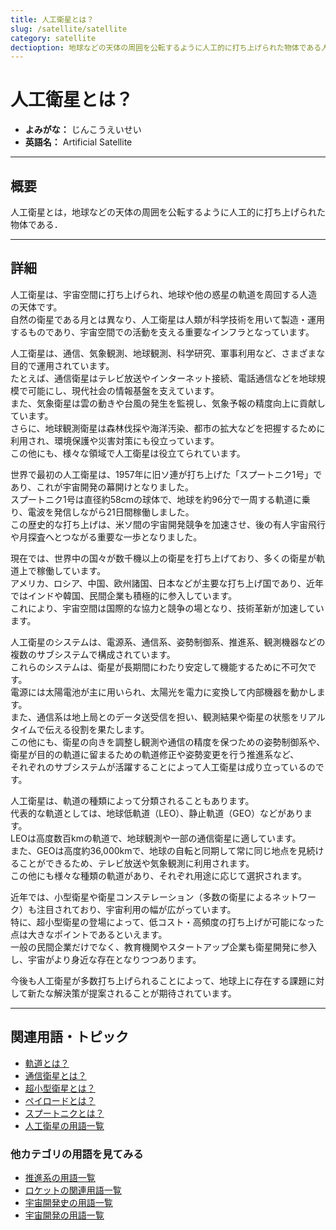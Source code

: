 ```yaml
---
title: 人工衛星とは？
slug: /satellite/satellite
category: satellite
dectioption: 地球などの天体の周囲を公転するように人工的に打ち上げられた物体である人工衛星の意味・定義・内容について解説します．
---
```



<Head>
  <script type="application/ld+json">
    {`{
      "@context": "https://schema.org",
      "@type": "DefinedTerm",
      "name": "人工衛星とは？",
      "inDefinedTermSet": "https://www.space-portal.org",
      "termCode": "satellite/satellite",
      "description": "地球などの天体の周囲を公転するように人工的に打ち上げられた物体である人工衛星の意味・定義・内容について解説します．",
      "url": "https://www.space-portal.org/docs/satellite/satellite"
    }`}
  </script>
</Head>

# 人工衛星とは？

- **よみがな：** じんこうえいせい  
- **英語名：** Artificial Satellite  

---

## 概要

人工衛星とは，地球などの天体の周囲を公転するように人工的に打ち上げられた物体である．

---

## 詳細

人工衛星は、宇宙空間に打ち上げられ、地球や他の惑星の軌道を周回する人造の天体です。  
自然の衛星である月とは異なり、人工衛星は人類が科学技術を用いて製造・運用するものであり、宇宙空間での活動を支える重要なインフラとなっています。  

人工衛星は、通信、気象観測、地球観測、科学研究、軍事利用など、さまざまな目的で運用されています。  
たとえば、通信衛星はテレビ放送やインターネット接続、電話通信などを地球規模で可能にし、現代社会の情報基盤を支えています。  
また、気象衛星は雲の動きや台風の発生を監視し、気象予報の精度向上に貢献しています。  
さらに、地球観測衛星は森林伐採や海洋汚染、都市の拡大などを把握するために利用され、環境保護や災害対策にも役立っています。  
この他にも、様々な領域で人工衛星は役立てられています。  

世界で最初の人工衛星は、1957年に旧ソ連が打ち上げた「スプートニク1号」であり、これが宇宙開発の幕開けとなりました。  
スプートニク1号は直径約58cmの球体で、地球を約96分で一周する軌道に乗り、電波を発信しながら21日間稼働しました。  
この歴史的な打ち上げは、米ソ間の宇宙開発競争を加速させ、後の有人宇宙飛行や月探査へとつながる重要な一歩となりました。  

現在では、世界中の国々が数千機以上の衛星を打ち上げており、多くの衛星が軌道上で稼働しています。  
アメリカ、ロシア、中国、欧州諸国、日本などが主要な打ち上げ国であり、近年ではインドや韓国、民間企業も積極的に参入しています。  
これにより、宇宙空間は国際的な協力と競争の場となり、技術革新が加速しています。  

人工衛星のシステムは、電源系、通信系、姿勢制御系、推進系、観測機器などの複数のサブシステムで構成されています。  
これらのシステムは、衛星が長期間にわたり安定して機能するために不可欠です。  
電源には太陽電池が主に用いられ、太陽光を電力に変換して内部機器を動かします。  
また、通信系は地上局とのデータ送受信を担い、観測結果や衛星の状態をリアルタイムで伝える役割を果たします。  
この他にも、衛星の向きを調整し観測や通信の精度を保つための姿勢制御系や、  
衛星が目的の軌道に留まるための軌道修正や姿勢変更を行う推進系など、  
それぞれのサブシステムが活躍することによって人工衛星は成り立っているのです。  

人工衛星は、軌道の種類によって分類されることもあります。  
代表的な軌道としては、地球低軌道（LEO）、静止軌道（GEO）などがあります。  
LEOは高度数百kmの軌道で、地球観測や一部の通信衛星に適しています。  
また、GEOは高度約36,000kmで、地球の自転と同期して常に同じ地点を見続けることができるため、テレビ放送や気象観測に利用されます。  
この他にも様々な種類の軌道があり、それぞれ用途に応じて選択されます。  

近年では、小型衛星や衛星コンステレーション（多数の衛星によるネットワーク）も注目されており、宇宙利用の幅が広がっています。  
特に、超小型衛星の登場によって、低コスト・高頻度の打ち上げが可能になった点は大きなポイントであるといえます。  
一般の民間企業だけでなく、教育機関やスタートアップ企業も衛星開発に参入し、宇宙がより身近な存在となりつつあります。  

今後も人工衛星が多数打ち上げられることによって、地球上に存在する課題に対して新たな解決策が提案されることが期待されています。

---

## 関連用語・トピック

- [軌道とは？](docs/orbit/orbit)
- [通信衛星とは？](docs/satellite/type/communication-satellite)
- [超小型衛星とは？](docs/satellite/type/cubesat)
- [ペイロードとは？](docs/rocket/system/payload)
- [スプートニクとは？](docs/glossary/history/sputnik)
- [人工衛星の用語一覧](docs/category/satellite)

### 他カテゴリの用語を見てみる
- [推進系の用語一覧](docs/category/propulsion)
- [ロケットの関連用語一覧](docs/category/rocket)
- [宇宙開発史の用語一覧](docs/category/history)
- [宇宙開発の用語一覧](docs/category/glossary)
